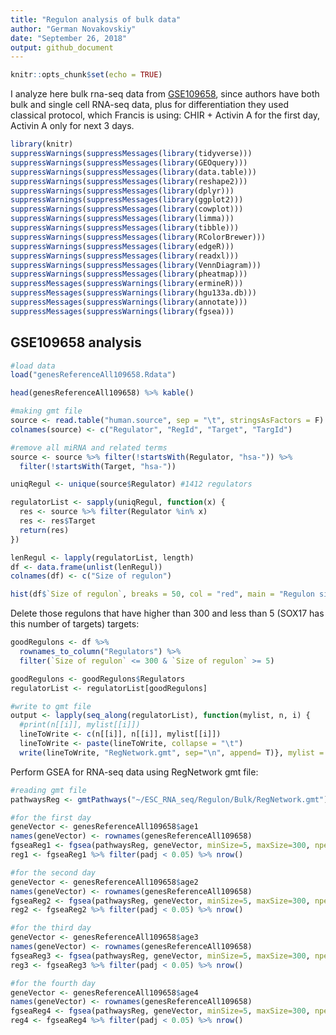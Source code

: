 ```yaml
---
title: "Regulon analysis of bulk data"
author: "German Novakovskiy"
date: "September 26, 2018"
output: github_document
---
```


```r
knitr::opts_chunk$set(echo = TRUE)
```


I analyze here bulk rna-seq data from [GSE109658](https://www.ncbi.nlm.nih.gov/pubmed/29427839), since authors have both bulk and single cell RNA-seq data, plus for differentiation they used classical protocol, which Francis is using: CHIR + Activin A for the first day, Activin A only for next 3 days.
```r
library(knitr)
suppressWarnings(suppressMessages(library(tidyverse)))
suppressWarnings(suppressMessages(library(GEOquery)))
suppressWarnings(suppressMessages(library(data.table)))
suppressWarnings(suppressMessages(library(reshape2)))
suppressWarnings(suppressMessages(library(dplyr)))
suppressWarnings(suppressMessages(library(ggplot2)))
suppressWarnings(suppressMessages(library(cowplot)))
suppressWarnings(suppressMessages(library(limma)))
suppressWarnings(suppressMessages(library(tibble)))
suppressWarnings(suppressMessages(library(RColorBrewer)))
suppressWarnings(suppressMessages(library(edgeR)))
suppressWarnings(suppressMessages(library(readxl)))
suppressWarnings(suppressMessages(library(VennDiagram)))
suppressWarnings(suppressMessages(library(pheatmap)))
suppressMessages(suppressWarnings(library(ermineR)))
suppressMessages(suppressWarnings(library(hgu133a.db)))
suppressMessages(suppressWarnings(library(annotate)))
suppressMessages(suppressWarnings(library(fgsea)))
```

## GSE109658 analysis

```r
#load data
load("genesReferenceAll109658.Rdata")

head(genesReferenceAll109658) %>% kable()
```
```r
#making gmt file
source <- read.table("human.source", sep = "\t", stringsAsFactors = F)
colnames(source) <- c("Regulator", "RegId", "Target", "TargId")

#remove all miRNA and related terms
source <- source %>% filter(!startsWith(Regulator, "hsa-")) %>%
  filter(!startsWith(Target, "hsa-")) 

uniqRegul <- unique(source$Regulator) #1412 regulators

regulatorList <- sapply(uniqRegul, function(x) {
  res <- source %>% filter(Regulator %in% x)
  res <- res$Target
  return(res)
})

lenRegul <- lapply(regulatorList, length)
df <- data.frame(unlist(lenRegul))
colnames(df) <- c("Size of regulon")

hist(df$`Size of regulon`, breaks = 50, col = "red", main = "Regulon sizes distribution")
```

Delete those regulons that have higher than 300 and less than 5 (SOX17 has this number of targets) targets:
```r
goodRegulons <- df %>% 
  rownames_to_column("Regulators") %>%
  filter(`Size of regulon` <= 300 & `Size of regulon` >= 5)

goodRegulons <- goodRegulons$Regulators
regulatorList <- regulatorList[goodRegulons]
```


```r
#write to gmt file
output <- lapply(seq_along(regulatorList), function(mylist, n, i) {
  #print(n[[i]], mylist[[i]])
  lineToWrite <- c(n[[i]], n[[i]], mylist[[i]])
  lineToWrite <- paste(lineToWrite, collapse = "\t")
  write(lineToWrite, "RegNetwork.gmt", sep="\n", append= T)}, mylist = regulatorList, n = names(regulatorList))
```

Perform GSEA for RNA-seq data using RegNetwork gmt file:
```r
#reading gmt file
pathwaysReg <- gmtPathways("~/ESC_RNA_seq/Regulon/Bulk/RegNetwork.gmt")

#for the first day
geneVector <- genesReferenceAll109658$age1
names(geneVector) <- rownames(genesReferenceAll109658)
fgseaReg1 <- fgsea(pathwaysReg, geneVector, minSize=5, maxSize=300, nperm=10000)
reg1 <- fgseaReg1 %>% filter(padj < 0.05) %>% nrow()

#for the second day
geneVector <- genesReferenceAll109658$age2
names(geneVector) <- rownames(genesReferenceAll109658)
fgseaReg2 <- fgsea(pathwaysReg, geneVector, minSize=5, maxSize=300, nperm=10000)
reg2 <- fgseaReg2 %>% filter(padj < 0.05) %>% nrow()

#for the third day
geneVector <- genesReferenceAll109658$age3
names(geneVector) <- rownames(genesReferenceAll109658)
fgseaReg3 <- fgsea(pathwaysReg, geneVector, minSize=5, maxSize=300, nperm=10000)
reg3 <- fgseaReg3 %>% filter(padj < 0.05) %>% nrow()

#for the fourth day
geneVector <- genesReferenceAll109658$age4
names(geneVector) <- rownames(genesReferenceAll109658)
fgseaReg4 <- fgsea(pathwaysReg, geneVector, minSize=5, maxSize=300, nperm=10000)
reg4 <- fgseaReg4 %>% filter(padj < 0.05) %>% nrow()

```

